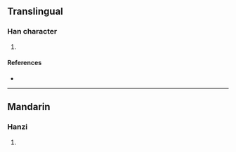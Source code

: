 {{character info/new}}
==Translingual==

===Han character===
{{Han char|rn=93|rad=牛|as=05|sn=9|four=|canj=HQWC|ids=⿰牜四}}

# {{defn|Han|sort=牛05}}

====References====
* {{Han ref|kx=0699.150|dkj=19972|dj=1112.070|hdz=31807.060|uh=726D|ud=29293}}

----

==Mandarin==

===Hanzi===
{{cmn-hanzi|pin=[[sì]] ([[si4]])|wg=ssu<sup>4</sup>}}

# {{defn|lang=cmn|sort=牛05}}